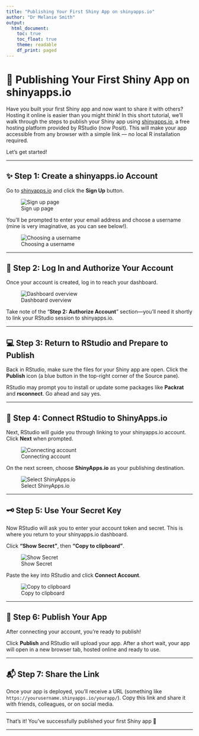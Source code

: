 ```yaml
---
title: "Publishing Your First Shiny App on shinyapps.io"
author: "Dr Melanie Smith"
output: 
  html_document:
    toc: true
    toc_float: true
    theme: readable
    df_print: paged
---
```


# 🚀 Publishing Your First Shiny App on shinyapps.io

Have you built your first Shiny app and now want to share it with others? Hosting it online is easier than you might think! In this short tutorial, we’ll walk through the steps to publish your Shiny app using [shinyapps.io](https://www.shinyapps.io), a free hosting platform provided by RStudio (now Posit). This will make your app accessible from any browser with a simple link — no local R installation required.

Let’s get started!

---

## ✨ Step 1: Create a shinyapps.io Account

Go to [shinyapps.io](https://www.shinyapps.io) and click the **Sign Up** button.

![Sign up page](images/shinyPublish_1.jpg)

You’ll be prompted to enter your email address and choose a username (mine is very imaginative, as you can see below!).

![Choosing a username](images/shinyPublish_2.jpg)

---

## 🔐 Step 2: Log In and Authorize Your Account

Once your account is created, log in to reach your dashboard.

![Dashboard overview](images/shinyPublish_3.jpg)

Take note of the "**Step 2: Authorize Account**" section—you’ll need it shortly to link your RStudio session to shinyapps.io.

---

## 💻 Step 3: Return to RStudio and Prepare to Publish

Back in RStudio, make sure the files for your Shiny app are open. Click the **Publish** icon (a blue button in the top-right corner of the Source pane).

RStudio may prompt you to install or update some packages like **Packrat** and **rsconnect**. Go ahead and say yes.

---

## 🔗 Step 4: Connect RStudio to ShinyApps.io

Next, RStudio will guide you through linking to your shinyapps.io account. Click **Next** when prompted.

![Connecting account](images/shinyPublish_4.jpg)

On the next screen, choose **ShinyApps.io** as your publishing destination.

![Select ShinyApps.io](images/shinyPublish_5.jpg)

---

## 🗝️ Step 5: Use Your Secret Key

Now RStudio will ask you to enter your account token and secret. This is where you return to your shinyapps.io dashboard.

Click **“Show Secret”**, then **“Copy to clipboard”**.

![Show Secret](images/shinyPublish_7.jpg)  

Paste the key into RStudio and click **Connect Account**.

![Copy to clipboard](images/shinyPublish_6.jpg)

---

## 🚀 Step 6: Publish Your App

After connecting your account, you’re ready to publish!

Click **Publish** and RStudio will upload your app. After a short wait, your app will open in a new browser tab, hosted online and ready to use.

---

## 📬 Step 7: Share the Link

Once your app is deployed, you’ll receive a URL (something like `https://yourusername.shinyapps.io/yourapp/`). Copy this link and share it with friends, colleagues, or on social media.

---

That’s it! You’ve successfully published your first Shiny app 🎉

---

